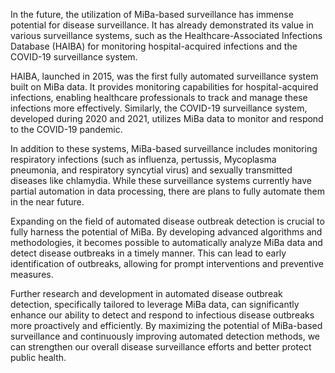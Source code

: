 \chapter{Discussion}

\blindtext

In the future, the utilization of MiBa-based surveillance has immense potential for disease surveillance. It has already demonstrated its value in various surveillance systems, such as the Healthcare-Associated Infections Database (HAIBA) for monitoring hospital-acquired infections and the COVID-19 surveillance system.

HAIBA, launched in 2015, was the first fully automated surveillance system built on MiBa data. It provides monitoring capabilities for hospital-acquired infections, enabling healthcare professionals to track and manage these infections more effectively. Similarly, the COVID-19 surveillance system, developed during 2020 and 2021, utilizes MiBa data to monitor and respond to the COVID-19 pandemic.

In addition to these systems, MiBa-based surveillance includes monitoring respiratory infections (such as influenza, pertussis, Mycoplasma pneumonia, and respiratory syncytial virus) and sexually transmitted diseases like chlamydia. While these surveillance systems currently have partial automation in data processing, there are plans to fully automate them in the near future.

Expanding on the field of automated disease outbreak detection is crucial to fully harness the potential of MiBa. By developing advanced algorithms and methodologies, it becomes possible to automatically analyze MiBa data and detect disease outbreaks in a timely manner. This can lead to early identification of outbreaks, allowing for prompt interventions and preventive measures.

Further research and development in automated disease outbreak detection, specifically tailored to leverage MiBa data, can significantly enhance our ability to detect and respond to infectious disease outbreaks more proactively and efficiently. By maximizing the potential of MiBa-based surveillance and continuously improving automated detection methods, we can strengthen our overall disease surveillance efforts and better protect public health.


\cleardoublepage